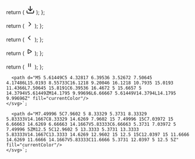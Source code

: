   return (
    <svg width="24" height="24" viewBox="0 0 24 24" fill="currentColor" xmlns="http://www.w3.org/2000/svg">
      <path
        fillRule="evenodd"
        clipRule="evenodd"
        d="M3 14C3.55228 14 4 14.4477 4 15V19C4 19.2652 4.10536 19.5196 4.29289 19.7071C4.48043 19.8946 4.73478 20 5 20H19C19.2652 20 19.5196 19.8946 19.7071 19.7071C19.8946 19.5196 20 19.2652 20 19V15C20 14.4477 20.4477 14 21 14C21.5523 14 22 14.4477 22 15V19C22 19.7957 21.6839 20.5587 21.1213 21.1213C20.5587 21.6839 19.7957 22 19 22H5C4.20435 22 3.44129 21.6839 2.87868 21.1213C2.31607 20.5587 2 19.7956 2 19V15C2 14.4477 2.44772 14 3 14Z"
        fill="#currentColor"
      />
      <path
        fillRule="evenodd"
        clipRule="evenodd"
        d="M6.29289 9.29289C6.68342 8.90237 7.31658 8.90237 7.70711 9.29289L12 13.5858L16.2929 9.29289C16.6834 8.90237 17.3166 8.90237 17.7071 9.29289C18.0976 9.68342 18.0976 10.3166 17.7071 10.7071L12.7071 15.7071C12.3166 16.0976 11.6834 16.0976 11.2929 15.7071L6.29289 10.7071C5.90237 10.3166 5.90237 9.68342 6.29289 9.29289Z"
        fill="#currentColor"
      />
      <path
        fillRule="evenodd"
        clipRule="evenodd"
        d="M12 2C12.5523 2 13 2.44772 13 3V15C13 15.5523 12.5523 16 12 16C11.4477 16 11 15.5523 11 15V3C11 2.44772 11.4477 2 12 2Z"
        fill="#currentColor"
      />
    </svg>
  );
};

  return (
    <svg width="20" height="20" viewBox="0 0 20 20" fill="none" xmlns="http://www.w3.org/2000/svg">
      <path
        d="M7.74408 15.5919C7.41864 15.2664 7.41864 14.7388 7.74408 14.4133L12.1548 10.0026L7.74408 5.59186C7.41864 5.26642 7.41864 4.73879 7.74408 4.41335C8.06951 4.08791 8.59715 4.08791 8.92259 4.41335L13.9226 9.41335C14.248 9.73878 14.248 10.2664 13.9226 10.5919L8.92259 15.5919C8.59715 15.9173 8.06951 15.9173 7.74408 15.5919Z"
        fill="currentColor"
      />
    </svg>
  );
};

  return (
    <svg width="20" height="20" viewBox="0 0 20 20" fill="none" xmlns="http://www.w3.org/2000/svg">
      <path
        d="M12.2559 4.40814C12.5814 4.73358 12.5814 5.26121 12.2559 5.58665L7.84518 9.9974L12.2559 14.4081C12.5814 14.7336 12.5814 15.2612 12.2559 15.5867C11.9305 15.9121 11.4028 15.9121 11.0774 15.5867L6.07741 10.5867C5.75197 10.2612 5.75197 9.73358 6.07741 9.40814L11.0774 4.40814C11.4028 4.0827 11.9305 4.0827 12.2559 4.40814Z"
        fill="currentColor"
      />
    </svg>
  );
};

  return (
    <svg width="20" height="20" viewBox="0 0 20 20" fill="currentColor" xmlns="http://www.w3.org/2000/svg">
      <path
        d="M5 5.61449C5 4.32817 6.39536 3.52672 7.50645 4.17486L15.0193 8.55733C16.1218 9.20046 16.1218 10.7935 15.0193 11.4366L7.50645 15.8191C6.39536 16.4672 5 15.6657 5 14.3794V5.61449ZM14.1795 9.99696L6.66667 5.61449V14.3794L14.1795 9.99696Z"
        fill="currentColor"
      />
    </svg>
  );
};

  return (
    <svg width="20" height="20" viewBox="0 0 20 20" fill="currentColor" xmlns="http://www.w3.org/2000/svg">
      <path
        d="M7.49996 5C7.9602 5 8.33329 5.3731 8.33329 5.83333V14.1667C8.33329 14.6269 7.9602 15 7.49996 15C7.03972 15 6.66663 14.6269 6.66663 14.1667V5.83333C6.66663 5.3731 7.03972 5 7.49996 5ZM12.5 5C12.9602 5 13.3333 5.3731 13.3333 5.83333V14.1667C13.3333 14.6269 12.9602 15 12.5 15C12.0397 15 11.6666 14.6269 11.6666 14.1667V5.83333C11.6666 5.3731 12.0397 5 12.5 5Z"
        fill="currentColor"
      />
    </svg>
  );
};

      <path d="M5 5.61449C5 4.32817 6.39536 3.52672 7.50645 4.17486L15.0193 8.55733C16.1218 9.20046 16.1218 10.7935 15.0193 11.4366L7.50645 15.8191C6.39536 16.4672 5 15.6657 5 14.3794V5.61449ZM14.1795 9.99696L6.66667 5.61449V14.3794L14.1795 9.99696Z" fill="currentColor"/>
    </svg>`;

      <path d="M7.49996 5C7.9602 5 8.33329 5.3731 8.33329 5.83333V14.1667C8.33329 14.6269 7.9602 15 7.49996 15C7.03972 15 6.66663 14.6269 6.66663 14.1667V5.83333C6.66663 5.3731 7.03972 5 7.49996 5ZM12.5 5C12.9602 5 13.3333 5.3731 13.3333 5.83333V14.1667C13.3333 14.6269 12.9602 15 12.5 15C12.0397 15 11.6666 14.6269 11.6666 14.1667V5.83333C11.6666 5.3731 12.0397 5 12.5 5Z" fill="currentColor"/>
    </svg>`;
